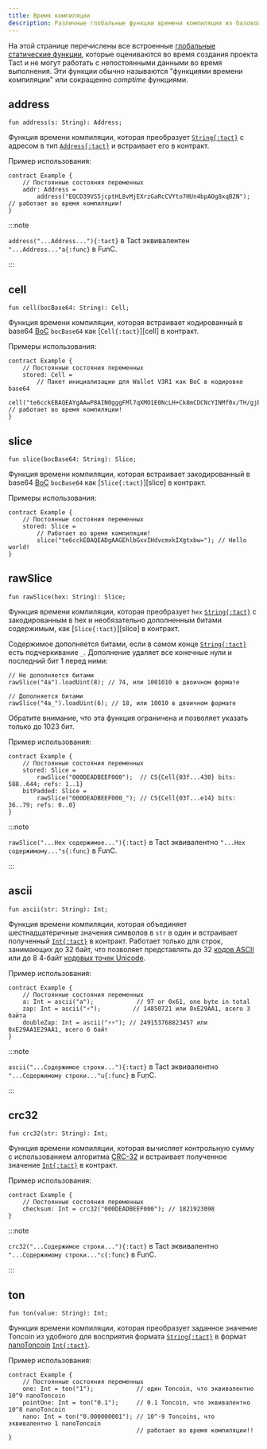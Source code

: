 ```yaml
---
title: Время компиляции
description: Различные глобальные функции времени компиляции из базовой библиотеки Tac
---
```



На этой странице перечислены все встроенные [глобальные статические функции](/book/functions#global-static-functions), которые оцениваются во время создания проекта Tact и не могут работать с непостоянными данными во время выполнения. Эти функции обычно называются "функциями времени компиляции" или сокращенно _comptime_ функциями.

## address

```tact
fun address(s: String): Address;
```

Функция времени компиляции, которая преобразует [`String{:tact}`][p] с адресом в тип [`Address{:tact}`][p] и встраивает его в контракт.

Пример использования:

```tact
contract Example {
    // Постоянные состояния переменных
    addr: Address =
        address("EQCD39VS5jcptHL8vMjEXrzGaRcCVYto7HUn4bpAOg8xqB2N"); // работает во время компиляции!
}
```

:::note

  `address("...Address..."){:tact}` в Tact эквивалентен `"...Address..."a{:func}` в FunC.

:::

## cell

```tact
fun cell(bocBase64: String): Cell;
```

Функция времени компиляции, которая встраивает кодированный в base64 [BoC][boc] `bocBase64` как [`Cell{:tact}`][cell] в контракт.

Примеры использования:

```tact
contract Example {
    // Постоянные состояния переменных 
    stored: Cell =
        // Пакет инициализации для Wallet V3R1 как BoC в кодировке base64
        cell("te6cckEBAQEAYgAAwP8AIN0gggFMl7qXMO1E0NcLH+Ck8mCDCNcYINMf0x/TH/gjE7vyY+1E0NMf0x/T/9FRMrryoVFEuvKiBPkBVBBV+RDyo/gAkyDXSpbTB9QC+wDo0QGkyMsfyx/L/8ntVD++buA="); // работает во время компиляции!
}
```

## slice

<Badge text="Доступно с Tact 1.5" variant="tip" size="medium"/><p/>

```tact
fun slice(bocBase64: String): Slice;
```

Функция времени компиляции, которая встраивает закодированный в base64 [BoC][boc] `bocBase64` как [`Slice{:tact}`][slice] в контракт.

Примеры использования:

```tact
contract Example {
    // Постоянные состояния переменных 
    stored: Slice =
        // Работает во время компиляции!
        slice("te6cckEBAQEADgAAGEhlbGxvIHdvcmxkIXgtxbw="); // Hello world!
}
```

## rawSlice

<Badge text="Доступно с Tact 1.5" variant="tip" size="medium"/><p/>

```tact
fun rawSlice(hex: String): Slice;
```

Функция времени компиляции, которая преобразует `hex` [`String{:tact}`][p] с закодированным в hex и необязательно дополненным битами содержимым, как [`Slice{:tact}`][slice] в контракт.

Содержимое дополняется битами, если в самом конце [`String{:tact}`][p] есть подчеркивание `_`. Дополнение удаляет все конечные нули и последний бит $1$ перед ними:

```tact
// Не дополняется битами
rawSlice("4a").loadUint(8); // 74, или 1001010 в двоичном формате

// Дополняется битами
rawSlice("4a_").loadUint(6); // 18, или 10010 в двоичном формате
```

Обратите внимание, что эта функция ограничена и позволяет указать только до $1023$ бит.

Пример использования:

```tact
contract Example {
    // Постоянные состояния переменных 
    stored: Slice =
        rawSlice("000DEADBEEF000");  // CS{Cell{03f...430} bits: 588..644; refs: 1..1}
    bitPadded: Slice =
        rawSlice("000DEADBEEF000_"); // CS{Cell{03f...e14} bits: 36..79; refs: 0..0}
}
```

:::note

  `rawSlice("...Hex содержимое..."){:tact}` в Tact эквивалентно `"...Hex содержимому..."s{:func}` в FunC.

:::

## ascii

<Badge text="Доступно с Tact 1.5" variant="tip" size="medium"/><p/>

```tact
fun ascii(str: String): Int;
```

Функция времени компиляции, которая объединяет шестнадцатеричные значения символов в `str` в один и встраивает полученный [`Int{:tact}`][int] в контракт. Работает только для строк, занимающих до $32$ байт, что позволяет представлять до $32$ [кодов ASCII](https://en.wikipedia.org/wiki/ASCII#Control_code_chart) или до $8$ $4$-байт [кодовых точек Unicode](https://en.wikipedia.org/wiki/List_of_Unicode_characters).

Пример использования:

```tact
contract Example {
    // Постоянные состояния переменных
    a: Int = ascii("a");            // 97 or 0x61, one byte in total
    zap: Int = ascii("⚡");         // 14850721 или 0xE29AA1, всего 3 байта
    doubleZap: Int = ascii("⚡⚡"); // 249153768823457 или 0xE29AA1E29AA1, всего 6 байт
}
```

:::note

  `ascii("...Содержимое строки..."){:tact}` в Tact эквивалентно `"...Содержимому строки..."u{:func}` в FunC.

:::

## crc32

<Badge text="Доступно с Tact 1.5" variant="tip" size="medium"/><p/>

```tact
fun crc32(str: String): Int;
```

Функция времени компиляции, которая вычисляет контрольную сумму с использованием алгоритма [CRC-32](https://en.wikipedia.org/wiki/Cyclic_redundancy_check) и встраивает полученное значение [`Int{:tact}`][int] в контракт.

Пример использования:

```tact
contract Example {
    // Постоянные состояния переменных 
    checksum: Int = crc32("000DEADBEEF000"); // 1821923098
}
```

:::note

  `crc32("...Содержимое строки..."){:tact}` в Tact эквивалентно `"...Содержимому строки..."c{:func}` в FunC.

:::

## ton

```tact
fun ton(value: String): Int;
```

Функция времени компиляции, которая преобразует заданное значение Toncoin из удобного для восприятия формата [`String{:tact}`][p] в формат [nanoToncoin](/book/integers#nanotoncoin) [`Int{:tact}`][int].

Пример использования:

```tact
contract Example {
    // Постоянные состояния переменных 
    one: Int = ton("1");            // один Toncoin, что эквивалентно 10^9 nanoToncoin
    pointOne: Int = ton("0.1");     // 0.1 Toncoin, что эквивалентно 10^8 nanoToncoin
    nano: Int = ton("0.000000001"); // 10^-9 Toncoins, что эквивалентно 1 nanoToncoin
                                    // работает во время компиляции!!
}
```

[p]: /book/types#primitive-types
[bool]: /book/types#booleans
[int]: /book/integers
[клетка]: /book/cells#cells
[кусочек]: /book/cells#slices
[boc]: /book/cells#cells-boc
[крк]: https://en.wikipedia.org/wiki/Cyclic_redundancy_check
